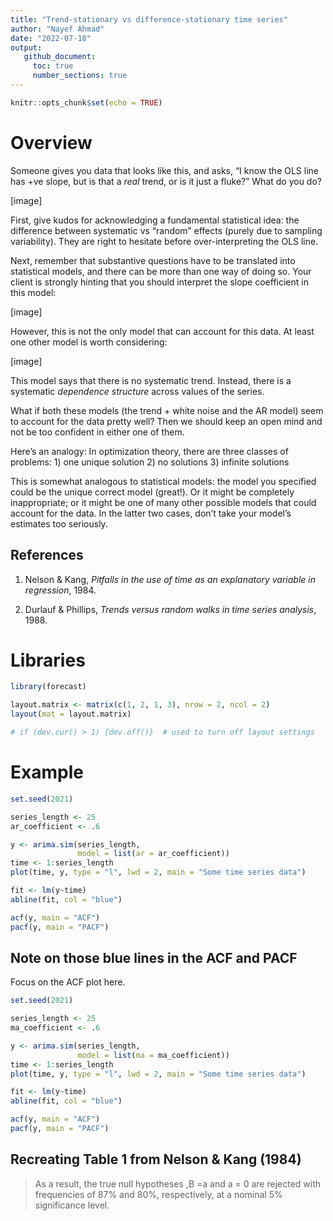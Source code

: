 ```yaml
---
title: "Trend-stationary vs difference-stationary time series"
author: "Nayef Ahmad"
date: "2022-07-18" 
output: 
   github_document: 
     toc: true
     number_sections: true
---
```


```r
knitr::opts_chunk$set(echo = TRUE)
```

# Overview 
Someone gives you data that looks like this, and asks, "I know the OLS line has +ve slope, but is that a *real* trend, or is it just a fluke?" What do you do? 

[image]

First, give kudos for acknowledging a fundamental statistical idea: the difference between systematic vs "random" effects (purely due to sampling variability). They are right to hesitate before over-interpreting the OLS line. 

Next, remember that substantive questions have to be translated into statistical models, and there can be more than one way of doing so. Your client is strongly hinting that you should interpret the slope coefficient in this model: 

[image]

However, this is not the only model that can account for this data. At least one other model is worth considering: 

[image]

This model says that there is no systematic trend. Instead, there is a systematic *dependence structure* across values of the series. 

What if both these models (the trend + white noise and the AR model) seem to account for the data pretty well? Then we should keep an open mind and not be too confident in either one of them. 

Here's an analogy: In optimization theory, there are three classes of problems: 
1) one unique solution 
2) no solutions 
3) infinite solutions

This is somewhat analogous to statistical models: the model you specified could be the unique correct model (great!). Or it might be completely inappropriate; or it might be one of many other possible models that could account for the data. In the latter two cases, don't take your model's estimates too seriously.



## References
1. Nelson & Kang, *Pitfalls in the use of time as an explanatory variable in regression*, 1984. 

2. Durlauf & Phillips, *Trends versus random walks in time series analysis*, 1988. 


# Libraries
```r
library(forecast)

layout.matrix <- matrix(c(1, 2, 1, 3), nrow = 2, ncol = 2)
layout(mat = layout.matrix)

# if (dev.cur() > 1) {dev.off()}  # used to turn off layout settings 

```


# Example 
```r
set.seed(2021)

series_length <- 25
ar_coefficient <- .6

y <- arima.sim(series_length, 
               model = list(ar = ar_coefficient))
time <- 1:series_length
plot(time, y, type = "l", lwd = 2, main = "Some time series data")

fit <- lm(y~time)
abline(fit, col = "blue")

acf(y, main = "ACF")
pacf(y, main = "PACF")

```


## Note on those blue lines in the ACF and PACF

Focus on the ACF plot here. 

```r
set.seed(2021)

series_length <- 25
ma_coefficient <- .6

y <- arima.sim(series_length, 
               model = list(ma = ma_coefficient))
time <- 1:series_length
plot(time, y, type = "l", lwd = 2, main = "Some time series data")

fit <- lm(y~time)
abline(fit, col = "blue")

acf(y, main = "ACF")
pacf(y, main = "PACF")
```



## Recreating Table 1 from Nelson & Kang (1984)

> As a result, the true null hypotheses ,B =a and a = 0 are rejected with frequencies of 87% and 80%, respectively, at a nominal 5% significance
level.

```r

```

